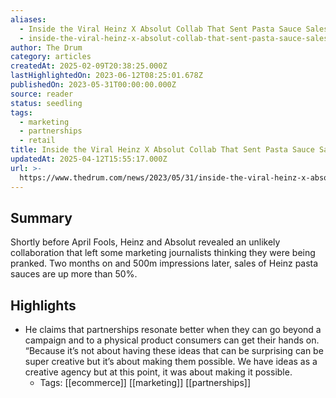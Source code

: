 ```yaml
---
aliases:
  - Inside the Viral Heinz X Absolut Collab That Sent Pasta Sauce Sales Soaring
  - inside-the-viral-heinz-x-absolut-collab-that-sent-pasta-sauce-sales-soaring
author: The Drum
category: articles
createdAt: 2025-02-09T20:38:25.000Z
lastHighlightedOn: 2023-06-12T08:25:01.678Z
publishedOn: 2023-05-31T00:00:00.000Z
source: reader
status: seedling
tags:
  - marketing
  - partnerships
  - retail
title: Inside the Viral Heinz X Absolut Collab That Sent Pasta Sauce Sales Soaring
updatedAt: 2025-04-12T15:55:17.000Z
url: >-
  https://www.thedrum.com/news/2023/05/31/inside-the-viral-heinz-x-absolut-tie-up-sent-pasta-sauces-sales-soaring
---
```

## Summary

Shortly before April Fools, Heinz and Absolut revealed an unlikely collaboration that left some marketing journalists thinking they were being pranked. Two months on and 500m impressions later, sales of Heinz pasta sauces are up more than 50%.

## Highlights

- He claims that partnerships resonate better when they can go beyond a campaign and to a physical product consumers can get their hands on. “Because it’s not about having these ideas that can be surprising can be super creative but it’s about making them possible. We have ideas as a creative agency but at this point, it was about making it possible.
    - Tags: [[ecommerce]] [[marketing]] [[partnerships]]
